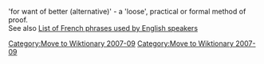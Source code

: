 [[Category:Move to Wiktionary 2007-09]]
'for want of better (alternative)' - a 'loose', practical or formal method of proof. <br />

See also [[List of French phrases used by English speakers]]

[[Category:Move to Wiktionary 2007-09]]